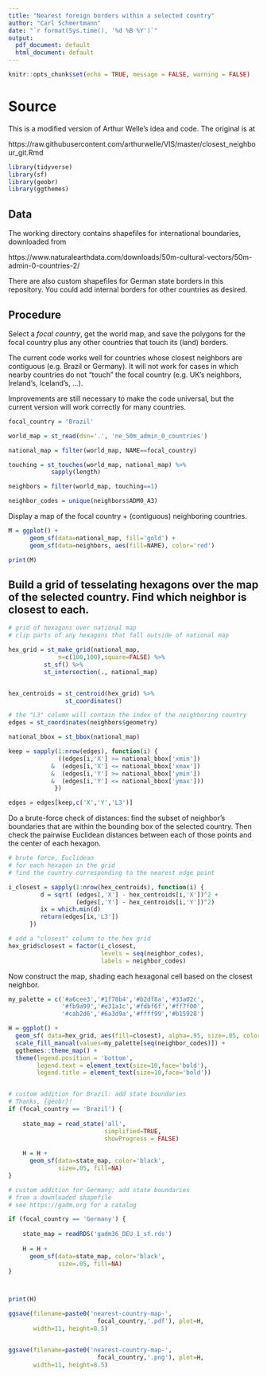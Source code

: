 ```yaml
---
title: "Nearest foreign borders within a selected country"
author: "Carl Schmertmann"
date: "`r format(Sys.time(), '%d %B %Y')`"
output:
  pdf_document: default
  html_document: default
---
```


```r
knitr::opts_chunk$set(echo = TRUE, message = FALSE, warning = FALSE)
```
# Source

This is a modified version of Arthur Welle's idea and code. The original is at

https://raw.githubusercontent.com/arthurwelle/VIS/master/closest_neighbour_git.Rmd



```r
library(tidyverse)
library(sf)
library(geobr)
library(ggthemes)
```

## Data

The working directory contains shapefiles for international boundaries, downloaded from  

https://www.naturalearthdata.com/downloads/50m-cultural-vectors/50m-admin-0-countries-2/

There are also custom shapefiles for German state borders in this repository. You could add internal borders for other countries as desired.

## Procedure

Select a *focal country*, get the world map, and save the polygons for the focal country plus any other countries that touch its (land) borders.

The current code works well for countries whose closest neighbors are contiguous (e.g. Brazil or Germany). It will not work for cases in which nearby countries do not "touch" the focal country (e.g. UK's neighbors, Ireland's, Iceland's, ...). 

Improvements are still necessary to make the code universal, but the current version will work correctly for many countries.

```r

focal_country = 'Brazil'

world_map = st_read(dsn='.', 'ne_50m_admin_0_countries')

national_map = filter(world_map, NAME==focal_country)

touching = st_touches(world_map, national_map) %>% 
            sapply(length)

neighbors = filter(world_map, touching==1)

neighbor_codes = unique(neighbors$ADM0_A3)
```

Display a map of the focal country + (contiguous) neighboring countries. 

```r
M = ggplot() +
      geom_sf(data=national_map, fill='gold') +
      geom_sf(data=neighbors, aes(fill=NAME), color='red')

print(M)

```

## Build a grid of tesselating hexagons over the map of the selected country. Find which neighbor is closest to each.

```r

# grid of hexagons over national map 
# clip parts of any hexagons that fall outside of national map

hex_grid = st_make_grid(national_map, 
              n=c(100,100),square=FALSE) %>% 
          st_sf() %>% 
          st_intersection(., national_map)


hex_centroids = st_centroid(hex_grid) %>% 
                st_coordinates()

# the "L3" column will contain the index of the neighboring country
edges = st_coordinates(neighbors$geometry) 

national_bbox = st_bbox(national_map)

keep = sapply(1:nrow(edges), function(i) {
              ((edges[i,'X'] >= national_bbox['xmin'])
            &  (edges[i,'X'] <= national_bbox['xmax'])
            &  (edges[i,'Y'] >= national_bbox['ymin'])
            &  (edges[i,'Y'] <= national_bbox['ymax']))
             })

edges = edges[keep,c('X','Y','L3')]
```


Do a brute-force check of distances: find the subset of neighbor's boundaries that are within the bounding box of the selected country. Then check the pairwise Euclidean distances between each of those points and the center of each hexagon.

```r
# brute force, Euclidean
# for each hexagon in the grid
# find the country corresponding to the nearest edge point

i_closest = sapply(1:nrow(hex_centroids), function(i) {
         d = sqrt( (edges[,'X'] - hex_centroids[i,'X'])^2 +
                   (edges[,'Y'] - hex_centroids[i,'Y'])^2)
         ix = which.min(d)
         return(edges[ix,'L3'])
      })

# add a "closest" column to the hex grid
hex_grid$closest = factor(i_closest,
                          levels = seq(neighbor_codes),
                          labels = neighbor_codes)
```

Now construct the map, shading each hexagonal cell based on the closest neighbor. 

```r
my_palette = c('#a6cee3','#1f78b4','#b2df8a','#33a02c',
               '#fb9a99','#e31a1c','#fdbf6f','#ff7f00',
               '#cab2d6','#6a3d9a','#ffff99','#b15928')

H = ggplot() +
  geom_sf( data=hex_grid, aes(fill=closest), alpha=.95, size=.05, color='lightgrey') +
  scale_fill_manual(values=my_palette[seq(neighbor_codes)]) +
  ggthemes::theme_map() +
  theme(legend.position = 'bottom',
        legend.text = element_text(size=10,face='bold'),
        legend.title = element_text(size=10,face='bold'))


# custom addition for Brazil: add state boundaries
# Thanks, {geobr}!
if (focal_country == 'Brazil') {
  
    state_map = read_state('all',
                           simplified=TRUE,
                           showProgress = FALSE)
    
    H = H +
      geom_sf(data=state_map, color='black',
              size=.05, fill=NA) 
}

# custom addition for Germany: add state boundaries
# from a downloaded shapefile
# see https://gadm.org for a catalog 

if (focal_country == 'Germany') {
  
    state_map = readRDS('gadm36_DEU_1_sf.rds')
  
    H = H +
      geom_sf(data=state_map, color='black',
              size=.05, fill=NA) 
}



print(H)

ggsave(filename=paste0('nearest-country-map-',
                         focal_country,'.pdf'), plot=H,
       width=11, height=8.5)


ggsave(filename=paste0('nearest-country-map-',
                         focal_country,'.png'), plot=H,
       width=11, height=8.5)

```

